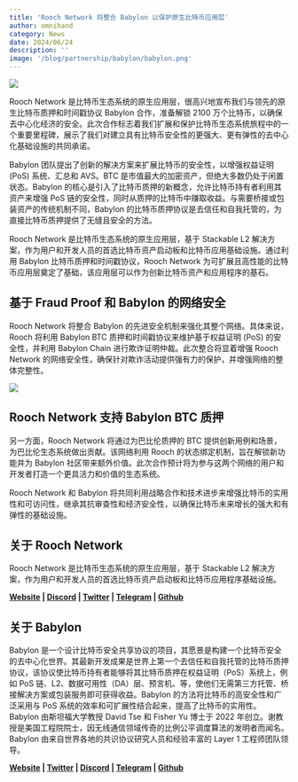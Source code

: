 ```yaml
---
title: 'Rooch Network 将整合 Babylon 以保护原生比特币应用层'
author: omnihand
category: News
date: 2024/06/24
description: ''
image: '/blog/partnership/babylon/babylon.png'
---
```



<PostHeader />

![](/blog/partnership/babylon/babylon.png)

Rooch Network 是比特币生态系统的原生应用层，很高兴地宣布我们与领先的原生比特币质押和时间戳协议 Babylon 合作，准备解锁 2100 万个比特币，以确保去中心化经济的安全。此次合作标志着我们扩展和保护比特币生态系统旅程中的一个重要里程碑，展示了我们对建立具有比特币安全性的更强大、更有弹性的去中心化基础设施的共同承诺。

Babylon 团队提出了创新的解决方案来扩展比特币的安全性，以增强权益证明 (PoS) 系统、汇总和 AVS。BTC 是市值最大的加密资产，但绝大多数仍处于闲置状态。Babylon 的核心是引入了比特币质押的新概念，允许比特币持有者利用其资产来增强 PoS 链的安全性，同时从质押的比特币中赚取收益。与需要桥接或包装资产的传统机制不同，Babylon 的比特币质押协议是去信任和自我托管的，为直接比特币质押提供了无缝且安全的方法。

Rooch Network 是比特币生态系统的原生应用层，基于 Stackable L2 解决方案，作为用户和开发人员的首选比特币资产启动板和比特币应用基础设施。通过利用 Babylon 比特币质押和时间戳协议，Rooch Network 为可扩展且高性能的比特币应用层奠定了基础，该应用层可以作为创新比特币资产和应用程序的基石。

## 基于 Fraud Proof 和 Babylon 的网络安全

Rooch Network 将整合 Babylon 的先进安全机制来强化其整个网络。具体来说，Rooch 将利用 Babylon BTC 质押和时间戳协议来维护基于权益证明 (PoS) 的安全性，并利用 Babylon Chain 进行欺诈证明仲裁。此次整合将显着增强 Rooch Network 的网络安全性，确保针对欺诈活动提供强有力的保护，并增强网络的整体完整性。

![](/blog/partnership/babylon/shared-subnet.png)

## Rooch Network 支持 Babylon BTC 质押

另一方面，Rooch Network 将通过为巴比伦质押的 BTC 提供创新用例和场景，为巴比伦生态系统做出贡献。该网络利用 Rooch 的状态绑定机制，旨在解锁新功能并为 Babylon 社区带来额外价值。此次合作预计将为参与这两个网络的用户和开发者打造一个更具活力和价值的生态系统。

Rooch Network 和 Babylon 将共同利用战略合作和技术进步来增强比特币的实用性和可访问性，继承其抗审查性和经济安全性，以确保比特币未来增长的强大和有弹性的基础设施。

## 关于 Rooch Network

Rooch Network 是比特币生态系统的原生应用层，基于 Stackable L2 解决方案，作为用户和开发人员的首选比特币资产启动板和比特币应用程序基础设施。

**[Website](https://rooch.network/) | [Discord](https://discord.com/invite/rooch) | [Twitter](https://x.com/RoochNetwork) | [Telegram](https://t.me/roochnetwork) | [Github](https://github.com/rooch-network/)**

## 关于 Babylon 

Babylon 是一个设计比特币安全共享协议的项目，其愿景是构建一个比特币安全的去中心化世界。其最新开发成果是世界上第一个去信任和自我托管的比特币质押协议，该协议使比特币持有者能够将其比特币质押在权益证明（PoS）系统上，例如 PoS 链、L2、数据可用性（DA）层、预言机、等，使他们无需第三方托管、桥接解决方案或包装服务即可获得收益。Babylon 的方法将比特币的高安全性和广泛采用与 PoS 系统的效率和可扩展性结合起来，提高了比特币的实用性。Babylon 由斯坦福大学教授 David Tse 和 Fisher Yu 博士于 2022 年创立。谢教授是美国工程院院士，因无线通信领域传奇的比例公平调度算法的发明者而闻名。Babylon 由来自世界各地的共识协议研究人员和经验丰富的 Layer 1 工程师团队领导。

**[Website](https://babylonchain.io/) | [Twitter](https://twitter.com/babylon_chain) | [Discord](https://discord.com/invite/babylonglobal) | [Telegram](https://t.me/babyloncommunity) | [Github](https://github.com/babylonchain)**

